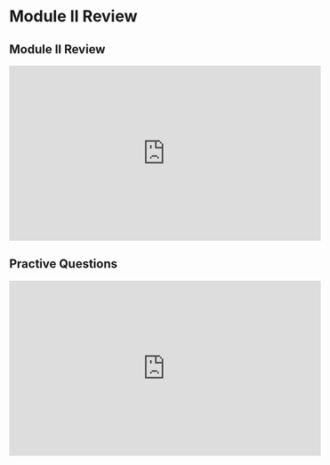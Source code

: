 # Module II Review {#m2re}

## Module II Review

<iframe width="560" height="315" src="https://www.youtube.com/embed/BDVCfSML-Pg" frameborder="0" allow="accelerometer; autoplay; clipboard-write; encrypted-media; gyroscope; picture-in-picture" allowfullscreen></iframe>

## Practive Questions

<iframe width="560" height="315" src="https://www.youtube.com/embed/Wnxnh5fXSkA" frameborder="0" allow="accelerometer; autoplay; clipboard-write; encrypted-media; gyroscope; picture-in-picture" allowfullscreen></iframe>

